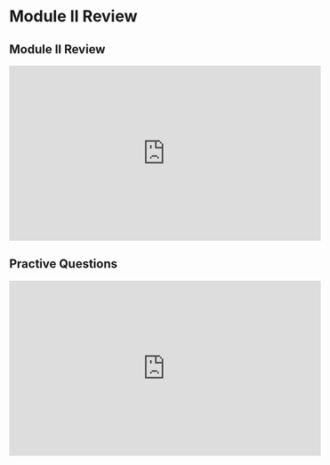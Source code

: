 # Module II Review {#m2re}

## Module II Review

<iframe width="560" height="315" src="https://www.youtube.com/embed/BDVCfSML-Pg" frameborder="0" allow="accelerometer; autoplay; clipboard-write; encrypted-media; gyroscope; picture-in-picture" allowfullscreen></iframe>

## Practive Questions

<iframe width="560" height="315" src="https://www.youtube.com/embed/Wnxnh5fXSkA" frameborder="0" allow="accelerometer; autoplay; clipboard-write; encrypted-media; gyroscope; picture-in-picture" allowfullscreen></iframe>

